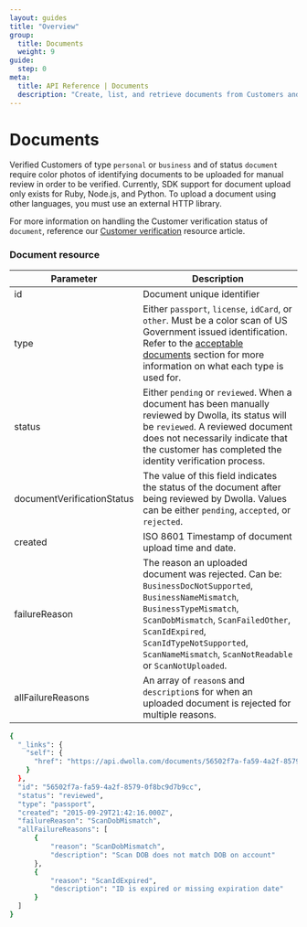 ```yaml
---
layout: guides
title: "Overview"
group:
  title: Documents
  weight: 9
guide:
  step: 0
meta:
  title: API Reference | Documents
  description: "Create, list, and retrieve documents from Customers and Beneficial Owners."
---
```


# Documents

Verified Customers of type `personal` or `business` and of status `document` require color photos of identifying documents to be uploaded for manual review in order to be verified. Currently, SDK support for document upload only exists for Ruby, Node.js, and Python. To upload a document using other languages, you must use an external HTTP library.

For more information on handling the Customer verification status of `document`, reference our [Customer verification](https://developers.dwolla.com/resources/customer-verification/handling-verification-statuses.html) resource article.

### Document resource

| Parameter                  | Description                                                                                                                                                                                                                                                                   |
| -------------------------- | ----------------------------------------------------------------------------------------------------------------------------------------------------------------------------------------------------------------------------------------------------------------------------- |
| id                         | Document unique identifier                                                                                                                                                                                                                                                    |
| type                       | Either `passport`, `license`, `idCard`, or `other`. Must be a color scan of US Government issued identification. <br /> Refer to the [acceptable documents](#acceptable-documents) section for more information on what each type is used for.                                |
| status                     | Either `pending` or `reviewed`. When a document has been manually reviewed by Dwolla, its status will be `reviewed`. A reviewed document does not necessarily indicate that the customer has completed the identity verification process.                                     |
| documentVerificationStatus | The value of this field indicates the status of the document after being reviewed by Dwolla. Values can be either `pending`, `accepted`, or `rejected`.                                                                                                                       |
| created                    | ISO 8601 Timestamp of document upload time and date.                                                                                                                                                                                                                          |
| failureReason              | The reason an uploaded document was rejected. Can be: `BusinessDocNotSupported`, `BusinessNameMismatch`, `BusinessTypeMismatch`, `ScanDobMismatch`, `ScanFailedOther`, `ScanIdExpired`, `ScanIdTypeNotSupported`, `ScanNameMismatch`, `ScanNotReadable` or `ScanNotUploaded`. |
| allFailureReasons          | An array of `reason`s and `description`s for when an uploaded document is rejected for multiple reasons.                                                                                                                                                                      |

```bash
{
  "_links": {
    "self": {
      "href": "https://api.dwolla.com/documents/56502f7a-fa59-4a2f-8579-0f8bc9d7b9cc"
    }
  },
  "id": "56502f7a-fa59-4a2f-8579-0f8bc9d7b9cc",
  "status": "reviewed",
  "type": "passport",
  "created": "2015-09-29T21:42:16.000Z",
  "failureReason": "ScanDobMismatch",
  "allFailureReasons": [
      {
          "reason": "ScanDobMismatch",
          "description": "Scan DOB does not match DOB on account"
      },
      {
          "reason": "ScanIdExpired",
          "description": "ID is expired or missing expiration date"
      }
  ]
}
```
